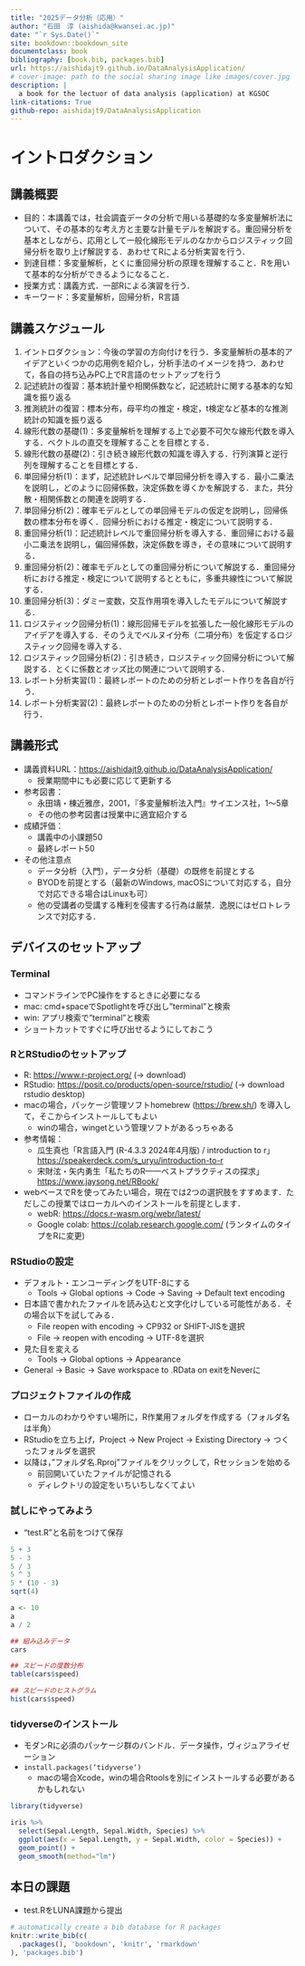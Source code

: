 ```yaml
--- 
title: "2025データ分析（応用）"
author: "石田　淳 (aishida@kwansei.ac.jp)"
date: "`r Sys.Date()`"
site: bookdown::bookdown_site
documentclass: book
bibliography: [book.bib, packages.bib]
url: https://aishidajt9.github.io/DataAnalysisApplication/
# cover-image: path to the social sharing image like images/cover.jpg
description: |
  a book for the lectuor of data analysis (application) at KGSOC
link-citations: True
github-repo: aishidajt9/DataAnalysisApplication
---
```


# イントロダクション

## 講義概要

* 目的：本講義では，社会調査データの分析で用いる基礎的な多変量解析法について、その基本的な考え方と主要な計量モデルを解説する。重回帰分析を基本としながら、応用として一般化線形モデルのなかからロジスティック回帰分析を取り上げ解説する．あわせてRによる分析実習を行う．
* 到達目標：多変量解析，とくに重回帰分析の原理を理解すること．Rを用いて基本的な分析ができるようになること．
* 授業方式：講義方式．一部Rによる演習を行う．
* キーワード：多変量解析，回帰分析，R言語

## 講義スケジュール

1. イントロダクション：今後の学習の方向付けを行う．多変量解析の基本的アイデアといくつかの応用例を紹介し，分析手法のイメージを持つ．あわせて，各自の持ち込みPC上でR言語のセットアップを行う
2. 記述統計の復習：基本統計量や相関係数など，記述統計に関する基本的な知識を振り返る
3. 推測統計の復習：標本分布，母平均の推定・検定，t検定など基本的な推測統計の知識を振り返る
4. 線形代数の基礎(1)：多変量解析を理解する上で必要不可欠な線形代数を導入する．ベクトルの直交を理解することを目標とする．
5. 線形代数の基礎(2)：引き続き線形代数の知識を導入する．行列演算と逆行列を理解することを目標とする．
6. 単回帰分析(1)：まず，記述統計レベルで単回帰分析を導入する．最小二乗法を説明し，どのように回帰係数，決定係数を導くかを解説する．また，共分散・相関係数との関連を説明する．
7. 単回帰分析(2)：確率モデルとしての単回帰モデルの仮定を説明し，回帰係数の標本分布を導く．回帰分析における推定・検定について説明する．
8. 重回帰分析(1)：記述統計レベルで重回帰分析を導入する．重回帰における最小二乗法を説明し，偏回帰係数，決定係数を導き，その意味について説明する．
9. 重回帰分析(2)：確率モデルとしての重回帰分析について解説する．重回帰分析における推定・検定について説明するとともに，多重共線性について解説する．
10. 重回帰分析(3)：ダミー変数，交互作用項を導入したモデルについて解説する．
11. ロジスティック回帰分析(1)：線形回帰モデルを拡張した一般化線形モデルのアイデアを導入する．そのうえでベルヌイ分布（二項分布）を仮定するロジスティック回帰を導入する．
12. ロジスティック回帰分析(2)：引き続き，ロジスティック回帰分析について解説する．とくに係数とオッズ比の関連について説明する．
13. レポート分析実習(1)：最終レポートのための分析とレポート作りを各自が行う．
14. レポート分析実習(2)：最終レポートのための分析とレポート作りを各自が行う．

## 講義形式
* 講義資料URL：<https://aishidajt9.github.io/DataAnalysisApplication/>
  + 授業期間中にも必要に応じて更新する
* 参考図書：
  + 永田靖・棟近雅彦，2001，『多変量解析法入門』サイエンス社，1～5章
  + その他の参考図書は授業中に適宜紹介する
* 成績評価：
  + 講義中の小課題50
  + 最終レポート50
* その他注意点
  + データ分析（入門），データ分析（基礎）の既修を前提とする
  + BYODを前提とする（最新のWindows, macOSについて対応する，自分で対応できる場合はLinuxも可）
  + 他の受講者の受講する権利を侵害する行為は厳禁．逸脱にはゼロトレランスで対応する．

## デバイスのセットアップ

### Terminal

* コマンドラインでPC操作をするときに必要になる
* mac: cmd+spaceでSpotlightを呼び出し”terminal”と検索
* win: アプリ検索で”terminal”と検索
* ショートカットですぐに呼び出せるようにしておこう

### RとRStudioのセットアップ

* R: <https://www.r-project.org/> (-> download)
* RStudio: <https://posit.co/products/open-source/rstudio/> (-> download rstudio desktop)
* macの場合，パッケージ管理ソフトhomebrew (<https://brew.sh/>) を導入して，そこからインストールしてもよい
  + winの場合，wingetという管理ソフトがあるっちゃある
* 参考情報：
  + 瓜生真也「R言語入門 (R-4.3.3 2024年4月版) / introduction to r」<https://speakerdeck.com/s_uryu/introduction-to-r>
  + 宋財泫・矢内勇生「私たちのR——ベストプラクティスの探求」<https://www.jaysong.net/RBook/>
* webベースでRを使ってみたい場合，現在では2つの選択肢をすすめます．ただしこの授業ではローカルへのインストールを前提とします．
  + webR: <https://docs.r-wasm.org/webr/latest/>
  + Google colab: <https://colab.research.google.com/> (ランタイムのタイプをRに変更)

### RStudioの設定

* デフォルト・エンコーディングをUTF-8にする
  + Tools → Global options → Code → Saving → Default text encoding
* 日本語で書かれたファイルを読み込むと文字化けしている可能性がある．その場合以下を試してみる．
  + File  reopen with encoding -> CP932 or SHIFT-JISを選択
  + File -> reopen with encoding -> UTF-8を選択
* 見た目を変える
  + Tools → Global options → Appearance
* General → Basic → Save workspace to .RData on exitをNeverに

### プロジェクトファイルの作成

* ローカルのわかりやすい場所に，R作業用フォルダを作成する（フォルダ名は半角）
* RStudioを立ち上げ，Project → New Project → Existing Directory → つくったフォルダを選択
* 以降は，”フォルダ名.Rproj”ファイルをクリックして，Rセッションを始める
  + 前回開いていたファイルが記憶される
  + ディレクトリの設定をいちいちしなくてよい

### 試しにやってみよう
* "test.R"と名前をつけて保存

``` r
5 + 3
5 - 3
5 / 3
5 ^ 3
5 * (10 - 3)
sqrt(4)

a <- 10
a
a / 2

## 組み込みデータ
cars

## スピードの度数分布
table(cars$speed)

## スピードのヒストグラム
hist(cars$speed)
```

### tidyverseのインストール

* モダンRに必須のパッケージ群のバンドル．データ操作，ヴィジュアライゼーション
* `install.packages(‘tidyverse‘)`
  + macの場合Xcode，winの場合Rtoolsを別にインストールする必要があるかもしれない

``` r
library(tidyverse)

iris %>% 
  select(Sepal.Length, Sepal.Width, Species) %>% 
  ggplot(aes(x = Sepal.Length, y = Sepal.Width, color = Species)) +
  geom_point() +
  geom_smooth(method="lm")
```

## 本日の課題

* test.RをLUNA課題から提出

```r
# automatically create a bib database for R packages
knitr::write_bib(c(
  .packages(), 'bookdown', 'knitr', 'rmarkdown'
), 'packages.bib')
```
